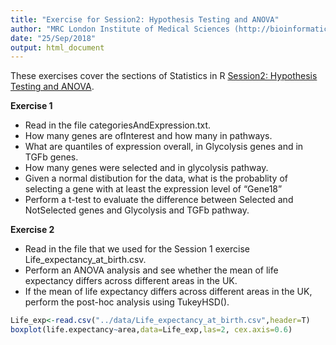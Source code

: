 ```yaml
---
title: "Exercise for Session2: Hypothesis Testing and ANOVA"
author: "MRC London Institute of Medical Sciences (http://bioinformatics.lms.mrc.ac.uk)"
date: "25/Sep/2018"
output: html_document
---
```


These exercises cover the sections of Statistics in R [Session2: Hypothesis Testing and ANOVA]("../Session2_hypothesis_testing.html").

**Exercise 1**

- Read in the file categoriesAndExpression.txt.
- How many genes are ofInterest and how many in pathways.
- What are quantiles of expression overall, in Glycolysis genes and in TGFb genes.
- How many genes were selected and in glycolysis pathway.
- Given a normal distibution for the data, what is the probablity of selecting a gene with at least the expression level of "Gene18"
- Perform a t-test to evaluate the difference between Selected and NotSelected genes and Glycolysis and TGFb pathway.

**Exercise 2**

- Read in the file that we used for the Session 1 exercise Life_expectancy_at_birth.csv.
- Perform an ANOVA analysis and see whether the mean of life expectancy differs across different areas in the UK.
- If the mean of life expectancy differs across different areas in the UK, perform the post-hoc analysis using TukeyHSD().


```r
Life_exp<-read.csv("../data/Life_expectancy_at_birth.csv",header=T)
boxplot(life.expectancy~area,data=Life_exp,las=2, cex.axis=0.6)
```


